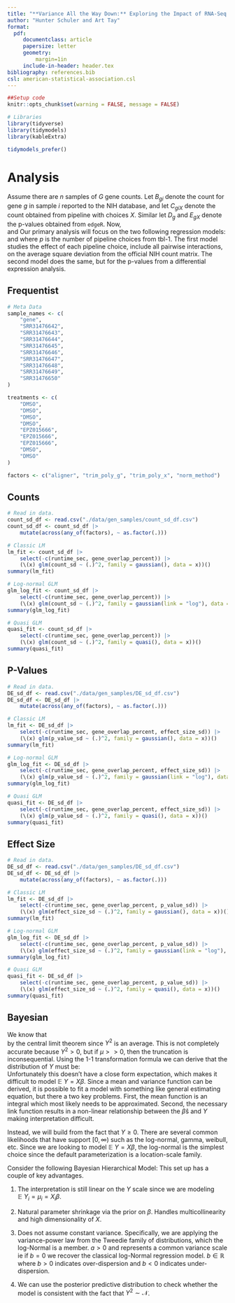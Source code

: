 ```yaml
---
title: "**Variance All the Way Down:** Exploring the Impact of RNA-Seq Pipeline Choices on Differential Expression Variance"
author: "Hunter Schuler and Art Tay"
format:
  pdf:
     documentclass: article
     papersize: letter
     geometry:
         margin=1in
     include-in-header: header.tex
bibliography: references.bib
csl: american-statistical-association.csl
---
```


```r
##Setup code
knitr::opts_chunk$set(warning = FALSE, message = FALSE)

# Libraries
library(tidyverse)
library(tidymodels)
library(kableExtra)

tidymodels_prefer()
```

# Analysis

Assume there are $n$ samples of $G$ gene counts. Let $B_{gi}$ denote the count for gene $g$ in sample $i$ reported to the NIH database, and let $C_{giX}$ denote the count obtained from pipeline with choices $X$. Similar let $D_g$ and $E_{gX}$ denote the p-values obtained from `edgeR`. Now,    
\begin{equation}
    Y_{1X}^2 = \frac{1}{nG} \sum_{i=1}^n \sum_{g=1}^G (C_{giX} - B_{gi})^2  
\end{equation}
and 
\begin{equation} 
    Y_{2X}^2 = \frac 1 G \sum_{g=1}^G (E_{gX} - D_g)^2  
\end{equation}
Our primary analysis will focus on the two following regression models: 
\begin{equation}
    Y_{1X} = \beta_0 + \sum_{i=1}^p \beta_i X_i + 
        \sum_{1\leq i < j \leq p} \beta_{ij}(X_i \times X_j) + \epsilon
\end{equation}
and 
\begin{equation}
    Y_{2X} = \beta_0 + \sum_{i=1}^p \beta_i X_i + 
        \sum_{1\leq i < j \leq p} \beta_{ij}(X_i \times X_j) + \epsilon
\end{equation}
where $p$ is the number of pipeline choices from tbl-1. The first model studies the effect of each pipeline choice, include all pairwise interactions, on the average square deviation from the official NIH count matrix. The second model does the same, but for the p-values from a differential expression analysis.  

## Frequentist

```r
# Meta Data
sample_names <- c(
    "gene",
    "SRR31476642",
    "SRR31476643",
    "SRR31476644",
    "SRR31476645",
    "SRR31476646",
    "SRR31476647",
    "SRR31476648",
    "SRR31476649",
    "SRR31476650"
)

treatments <- c(
    "DMSO",
    "DMSO",
    "DMSO",
    "DMSO",
    "EPZ015666",
    "EPZ015666",
    "EPZ015666",
    "DMSO",
    "DMSO"
)

factors <- c("aligner", "trim_poly_g", "trim_poly_x", "norm_method")
```

## Counts
```r
# Read in data. 
count_sd_df <- read.csv("./data/gen_samples/count_sd_df.csv")
count_sd_df <- count_sd_df |> 
    mutate(across(any_of(factors), ~ as.factor(.)))

# Classic LM 
lm_fit <- count_sd_df |> 
    select(-c(runtime_sec, gene_overlap_percent)) |> 
    (\(x) glm(count_sd ~ (.)^2, family = gaussian(), data = x))()
summary(lm_fit)

# Log-normal GLM 
glm_log_fit <- count_sd_df |> 
    select(-c(runtime_sec, gene_overlap_percent)) |> 
    (\(x) glm(count_sd ~ (.)^2, family = gaussian(link = "log"), data = x))()
summary(glm_log_fit)

# Quasi GLM
quasi_fit <- count_sd_df |>
    select(-c(runtime_sec, gene_overlap_percent)) |> 
    (\(x) glm(count_sd ~ (.)^2, family = quasi(), data = x))()
summary(quasi_fit)
```

## P-Values
```r
# Read in data. 
DE_sd_df <- read.csv("./data/gen_samples/DE_sd_df.csv")
DE_sd_df <- DE_sd_df |> 
    mutate(across(any_of(factors), ~ as.factor(.)))

# Classic LM 
lm_fit <- DE_sd_df |> 
    select(-c(runtime_sec, gene_overlap_percent, effect_size_sd)) |> 
    (\(x) glm(p_value_sd ~ (.)^2, family = gaussian(), data = x))()
summary(lm_fit)

# Log-normal GLM 
glm_log_fit <- DE_sd_df |> 
    select(-c(runtime_sec, gene_overlap_percent, effect_size_sd)) |> 
    (\(x) glm(p_value_sd ~ (.)^2, family = gaussian(link = "log"), data = x))()
summary(glm_log_fit)

# Quasi GLM
quasi_fit <- DE_sd_df |>
    select(-c(runtime_sec, gene_overlap_percent, effect_size_sd)) |> 
    (\(x) glm(p_value_sd ~ (.)^2, family = quasi(), data = x))()
summary(quasi_fit)
```

## Effect Size
```r
# Read in data. 
DE_sd_df <- read.csv("./data/gen_samples/DE_sd_df.csv")
DE_sd_df <- DE_sd_df |> 
    mutate(across(any_of(factors), ~ as.factor(.)))

# Classic LM 
lm_fit <- DE_sd_df |> 
    select(-c(runtime_sec, gene_overlap_percent, p_value_sd)) |> 
    (\(x) glm(effect_size_sd ~ (.)^2, family = gaussian(), data = x))()
summary(lm_fit)

# Log-normal GLM 
glm_log_fit <- DE_sd_df |> 
    select(-c(runtime_sec, gene_overlap_percent, p_value_sd)) |> 
    (\(x) glm(effect_size_sd ~ (.)^2, family = gaussian(link = "log"), data = x))()
summary(glm_log_fit)

# Quasi GLM
quasi_fit <- DE_sd_df |>
    select(-c(runtime_sec, gene_overlap_percent, p_value_sd)) |> 
    (\(x) glm(effect_size_sd ~ (.)^2, family = quasi(), data = x))()
summary(quasi_fit)
```

## Bayesian 

We know that  
\begin{equation}
    Y^2 \overset{d}{\to} \mathcal{N}(\mu, \sigma^2)
\end{equation}
by the central limit theorem since $Y^2$ is an average. This is not completely accurate because $Y^2 > 0$, but if $\mu >> 0$, then the truncation is inconsequential. Using the 1-1 transformation formula we can derive that the distribution of $Y$ must be:  
\begin{equation}
    f_Y(y) 
        = 
    \dfrac{1}{\sqrt{2\pi}\sigma} e^{\dfrac{-(y^2 - \mu)^2}{2\sigma^2}}
    \cdot 2y
\end{equation}
Unfortunately this doesn't have a close form expectation, which makes it difficult to model $\mathbb{E} \ Y = X\beta$. Since a mean and variance function can be derived, it is possible to fit a model with something like general estimating equation, but there a two key problems. First, the mean function is an integral which most likely needs to be approximated. Second, the necessary link function results in a non-linear relationship between the $\hat \beta$s and $Y$ making interpretation difficult.  

Instead, we will build from the fact that $Y \geq 0$. There are several common likelihoods that have support $[0, \infty)$ such as the log-normal, gamma, weibull, etc. Since we are looking to model $\mathbb{E} \ Y = X\beta$, the log-normal is the simplest choice since the default parameterization is a location-scale family.  

Consider the following Bayesian Hierarchical Model: 
\begin{equation}
\begin{aligned}
    Y_i &\sim \log-\mathcal{N}(\mu_i, \sigma_i^2) \\ 
    \mu_i &= X_i \beta \\ 
    \sigma_i &= a \cdot \mu_i^b \\
    \beta &\sim \mathcal{N}(0, 100) \\
    a &\sim \text{Gamma}(c, d) \\ 
    b &\sim \mathcal{N}(0, 10)
\end{aligned}
\end{equation}
This set up has a couple of key advantages. 

1. The interpretation is still linear on the $Y$ scale since we are modeling
$\mathbb{E} \ Y_i = \mu_i = X_i \beta$.

2. Natural parameter shrinkage via the prior on $\beta$. Handles multicollinearity and high dimensionality of $X$. 

3. Does not assume constant variance. Specifically, we are applying the variance-power law from the Tweedie family of distributions, which the log-Normal is a member. 
\begin{equation}
    \text{Var} \ Y \propto (\mathbb{E} \ Y)^p 
\end{equation}
$a > 0$ and represents a common variance scale ie if $b = 0$ we recover the classical log-Normal regression model. $b \in \mathbb{R}$ where $b > 0$ indicates over-dispersion and $b < 0$ indicates under-dispersion. 

4. We can use the posterior predictive distribution to check whether the model is consistent with the fact that $Y^2 \sim \mathcal{N}$. 